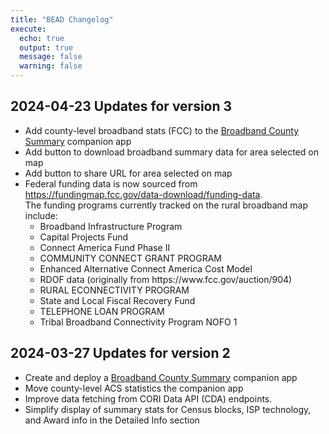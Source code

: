 ```yaml
---
title: "BEAD Changelog"
execute:
  echo: true
  output: true
  message: false
  warning: false
---
```


## 2024-04-23 Updates for version 3

  - Add county-level broadband stats (FCC) to the [Broadband County Summary](https://broadband-county-summary.ruralinnovation.us/) companion app
  - Add button to download broadband summary data for area selected on map
  - Add button to share URL for area selected on map
  - Federal funding data is now sourced from [https://fundingmap.fcc.gov/data-download/funding-data](https://fundingmap.fcc.gov/data-download/funding-data).<br/>
    The funding programs currently tracked on the rural broadband map include:
      - Broadband Infrastructure Program
      - Capital Projects Fund
      - Connect America Fund Phase II
      - COMMUNITY CONNECT GRANT PROGRAM
      - Enhanced Alternative Connect America Cost Model
      - RDOF data (originally from https://www.fcc.gov/auction/904)
      - RURAL ECONNECTIVITY PROGRAM
      - State and Local Fiscal Recovery Fund
      - TELEPHONE LOAN PROGRAM
      - Tribal Broadband Connectivity Program NOFO 1

## 2024-03-27 Updates for version 2

  - Create and deploy a [Broadband County Summary](https://broadband-county-summary.ruralinnovation.us/) companion app
  - Move county-level ACS statistics the companion app
  - Improve data fetching from CORI Data API (CDA) endpoints.
  - Simplify display of summary stats for Census blocks, ISP technology, and Award info in the Detailed Info section



